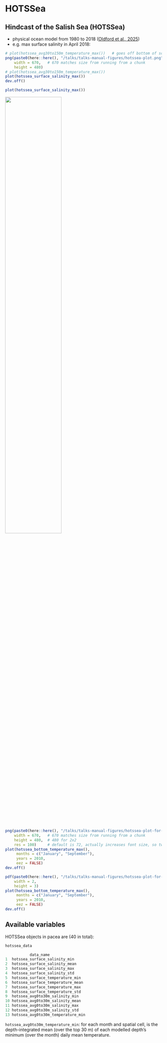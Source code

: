 # HOTSSea

## Hindcast of the Salish Sea (HOTSSea)

- physical ocean model from 1980 to 2018 ([Oldford et al.,
2025](https://doi.org/10.5194/gmd-2024-58))
- e.g. max surface salinity in April 2018:
```r
# plot(hotssea_avg30to150m_temperature_max())   # goes off bottom of screen
png(paste0(here::here(), "/talks/talks-manual-figures/hotssea-plot.png"),
    width = 670,   # 670 matches size from running from a chunk
    height = 480)
# plot(hotssea_avg30to150m_temperature_max())
plot(hotssea_surface_salinity_max())
dev.off()
```

```r
plot(hotssea_surface_salinity_max())
```

![](talks-manual-figures/hotssea-plot.png){width=60%}

```r
png(paste0(here::here(), "/talks/talks-manual-figures/hotssea-plot-for-sopo-25-report-2.png"),
    width = 670,   # 670 matches size from running from a chunk
    height = 480,  # 480 for 2x2
    res = 100)     # default is 72, actually increases font size, so tweak as desired
plot(hotssea_bottom_temperature_max(),
     months = c("January", "September"),
     years = 2010,
     eez = FALSE)
dev.off()

pdf(paste0(here::here(), "/talks/talks-manual-figures/hotssea-plot-for-sopo-25-report-2.pdf"),
    width = 2,
    height = 3)
plot(hotssea_bottom_temperature_max(),
     months = c("January", "September"),
     years = 2010,
     eez = FALSE)
dev.off()
```

## Available variables

HOTSSea objects in pacea are (40 in total):
```r
hotssea_data

           data_name
1  hotssea_surface_salinity_min
2  hotssea_surface_salinity_mean
3  hotssea_surface_salinity_max
4  hotssea_surface_salinity_std
5  hotssea_surface_temperature_min
6  hotssea_surface_temperature_mean
7  hotssea_surface_temperature_max
8  hotssea_surface_temperature_std
9  hotssea_avg0to30m_salinity_min
10 hotssea_avg0to30m_salinity_mean
11 hotssea_avg0to30m_salinity_max
12 hotssea_avg0to30m_salinity_std
13 hotssea_avg0to30m_temperature_min
```
\pause

`hotssea_avg0to30m_temperature_min`:  for each month and spatial
cell, is the depth-integrated mean (over the top 30 m) of each modelled depth's minimum (over the month) daily mean temperature.

<!-- # 14 hotssea_avg0to30m_temperature_mean
# 15 hotssea_avg0to30m_temperature_max
# 16 hotssea_avg0to30m_temperature_std
# 17 hotssea_avg30to150m_salinity_min
# 18 hotssea_avg30to150m_salinity_mean
19 hotssea_avg30to150m_salinity_max
20 hotssea_avg30to150m_salinity_std
# See hotssea.Rmd if want the remaining ones -->
